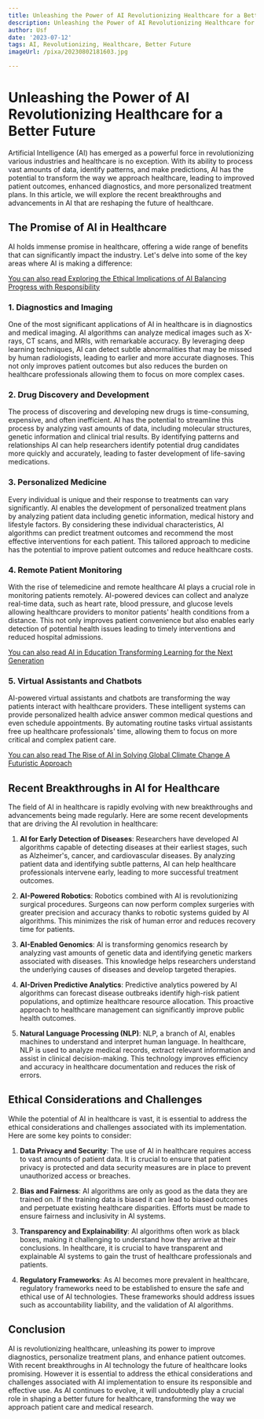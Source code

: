 ```yaml
---
title: Unleashing the Power of AI Revolutionizing Healthcare for a Better Future
description: Unleashing the Power of AI Revolutionizing Healthcare for a Better Future
author: Usf
date: '2023-07-12'
tags: AI, Revolutionizing, Healthcare, Better Future
imageUrl: /pixa/20230802181603.jpg

---
```

# Unleashing the Power  of AI Revolutionizing Healthcare for a Better Future

Artificial  Intelligence (AI) has  emerged as a powerful force in revolutionizing various industries and healthcare is no exception.  With its ability to process vast amounts of data, identify patterns, and make predictions, AI has the potential to transform the way  we approach healthcare, leading to improved  patient outcomes,  enhanced diagnostics, and more personalized treatment plans. In this article, we will explore the recent breakthroughs and advancements in AI that are reshaping the future of healthcare.

## The Promise of AI in Healthcare

AI holds  immense promise in healthcare, offering a wide range of benefits that can significantly impact the industry. Let's delve into some of the key areas where AI is making a difference:

[You can also read Exploring the Ethical  Implications of AI  Balancing Progress with Responsibility](Exploring%20the%20Ethical%20Implications%20of%20AI%20Balancing%20Progress%20with%20Responsibility)


### 1. Diagnostics and Imaging

One of the most significant applications of AI  in healthcare is in diagnostics and medical imaging. AI algorithms can analyze medical  images such as X-rays, CT scans,  and MRIs, with remarkable accuracy. By leveraging deep learning techniques, AI can detect subtle abnormalities that may be missed by human  radiologists,  leading to earlier and more accurate diagnoses. This not only improves patient outcomes but also reduces the burden on healthcare professionals allowing them to  focus on  more complex cases.

### 2. Drug Discovery  and Development

The process of discovering and developing new drugs is time-consuming, expensive, and  often inefficient. AI has the potential to streamline this process by analyzing vast amounts of data, including molecular structures, genetic information and clinical trial results. By identifying patterns and relationships AI can help  researchers identify potential drug candidates more quickly and accurately, leading to faster development of life-saving medications.

### 3.  Personalized Medicine

Every individual is unique and their response to treatments can  vary significantly. AI enables the  development of personalized treatment plans by analyzing patient data including genetic information, medical history and lifestyle factors. By considering these individual characteristics, AI algorithms can predict treatment outcomes and recommend the most  effective interventions  for each patient. This  tailored approach  to medicine has the potential to improve patient outcomes and reduce healthcare costs.

### 4. Remote Patient Monitoring

With the rise of  telemedicine and remote healthcare AI plays a  crucial role in monitoring patients remotely. AI-powered devices can collect  and analyze real-time data, such as  heart  rate, blood pressure, and glucose levels allowing healthcare providers to monitor patients'  health conditions from a distance. This  not only improves  patient convenience but also enables early detection of potential health issues leading to timely interventions and reduced hospital admissions.

[You can also read AI in Education Transforming Learning  for the Next Generation](AI%20in%20Education%20Transforming%20Learning%20for%20the%20Next%20Generation)


### 5. Virtual Assistants and  Chatbots

AI-powered virtual assistants and chatbots  are transforming the  way patients interact with healthcare  providers. These intelligent systems can provide personalized health advice answer common medical questions  and even schedule appointments.  By  automating routine tasks virtual assistants free up healthcare professionals' time, allowing them to focus on  more critical and  complex patient care.

[You can also read The Rise  of AI in Solving Global Climate Change A Futuristic Approach](The%20Rise%20of%20AI%20in%20Solving%20Global%20Climate%20Change%20A%20Futuristic%20Approach)


## Recent Breakthroughs in AI for Healthcare

The field of  AI  in healthcare is rapidly evolving with new breakthroughs and advancements  being made regularly. Here are some recent developments that are driving  the AI revolution in  healthcare:

1. **AI for Early Detection of  Diseases**: Researchers have developed AI algorithms capable of detecting  diseases at their earliest stages, such as Alzheimer's,  cancer, and  cardiovascular diseases. By analyzing patient data and identifying subtle patterns, AI can help healthcare professionals intervene early, leading to more successful treatment outcomes.

2. **AI-Powered Robotics**: Robotics combined with AI is revolutionizing  surgical procedures. Surgeons can now perform complex surgeries with greater precision and  accuracy  thanks to robotic systems guided by  AI algorithms. This minimizes  the risk of human  error and reduces recovery time for patients.

3. **AI-Enabled Genomics**: AI is transforming genomics research  by analyzing vast  amounts of genetic data and identifying genetic markers associated with diseases. This  knowledge helps researchers understand the underlying  causes of diseases and develop targeted therapies.

4. **AI-Driven Predictive Analytics**: Predictive analytics powered by AI algorithms can forecast disease  outbreaks identify  high-risk patient populations, and optimize healthcare resource allocation. This proactive approach to healthcare management  can significantly improve public  health outcomes.

5. **Natural Language Processing (NLP)**: NLP, a branch of AI, enables  machines to understand and interpret human language. In healthcare, NLP is used to analyze medical records, extract  relevant information and assist  in clinical decision-making. This technology improves efficiency and accuracy in healthcare documentation and reduces the risk  of  errors.

## Ethical Considerations and Challenges

While the potential of AI  in healthcare is vast, it is essential  to address  the  ethical considerations and challenges  associated  with its implementation. Here are some key points  to  consider:

1. **Data  Privacy and  Security**: The use of AI in healthcare requires access to vast amounts of patient data. It is crucial  to ensure that patient privacy is protected and data security measures are in place to prevent unauthorized access or breaches.

2. **Bias and Fairness**: AI algorithms are  only as good as the  data they are trained on. If the training data is biased it can  lead to  biased outcomes and perpetuate existing healthcare disparities. Efforts must be  made  to ensure fairness and inclusivity in  AI systems.

3. **Transparency and Explainability**: AI algorithms often work  as  black boxes, making it challenging to understand how they arrive at their conclusions. In healthcare,  it is crucial to have transparent and explainable AI systems to gain the trust of healthcare professionals  and patients.

4. **Regulatory Frameworks**: As AI becomes more prevalent in healthcare, regulatory frameworks need to be established to ensure the safe and ethical use  of AI technologies. These frameworks should  address issues such as accountability  liability, and the validation of AI algorithms.

## Conclusion

AI is revolutionizing healthcare, unleashing its power to improve diagnostics, personalize treatment plans, and enhance patient outcomes. With recent breakthroughs in AI technology the future of healthcare looks promising. However it is essential to address the ethical considerations  and challenges associated  with AI implementation to ensure its responsible and effective use. As AI continues to evolve, it will undoubtedly play a crucial role in shaping a better future for healthcare, transforming the  way we approach patient care and medical research.